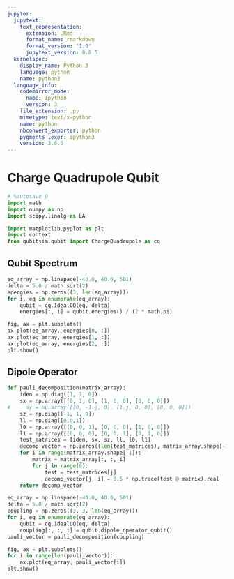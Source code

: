 ```yaml
---
jupyter:
  jupytext:
    text_representation:
      extension: .Rmd
      format_name: rmarkdown
      format_version: '1.0'
      jupytext_version: 0.8.5
  kernelspec:
    display_name: Python 3
    language: python
    name: python3
  language_info:
    codemirror_mode:
      name: ipython
      version: 3
    file_extension: .py
    mimetype: text/x-python
    name: python
    nbconvert_exporter: python
    pygments_lexer: ipython3
    version: 3.6.5
---
```


# Charge Quadrupole Qubit

```python
# %autosave 0
import math
import numpy as np
import scipy.linalg as LA

import matplotlib.pyplot as plt
import context
from qubitsim.qubit import ChargeQuadrupole as cq
```

## Qubit Spectrum

```python
eq_array = np.linspace(-40.0, 40.0, 501)
delta = 5.0 / math.sqrt(2)
energies = np.zeros((3, len(eq_array)))
for i, eq in enumerate(eq_array):
    qubit = cq.IdealCQ(eq, delta)
    energies[:, i] = qubit.energies() / (2 * math.pi)
```

```python
fig, ax = plt.subplots()
ax.plot(eq_array, energies[0, :])
ax.plot(eq_array, energies[1, :])
ax.plot(eq_array, energies[2, :])
plt.show()
```

## Dipole Operator

```python
def pauli_decomposition(matrix_array):
    iden = np.diag([1, 1, 0])
    sx = np.array([[0, 1, 0], [1, 0, 0], [0, 0, 0]])
#     sy = np.array([[0, -1.j, 0], [1.j, 0, 0], [0, 0, 0]])
    sz = np.diag([-1, 1, 0])
    ll = np.diag([0,0,1])
    l0 = np.array([[0, 0, 1], [0, 0, 0], [1, 0, 0]])
    l1 = np.array([[0, 0, 0], [0, 0, 1], [0, 1, 0]])
    test_matrices = [iden, sx, sz, ll, l0, l1]
    decomp_vector = np.zeros((len(test_matrices), matrix_array.shape[-1]))
    for i in range(matrix_array.shape[-1]):
        matrix = matrix_array[:, :, i]
        for j in range(6):
            test = test_matrices[j]
            decomp_vector[j, i] = 0.5 * np.trace(test @ matrix).real
    return decomp_vector
```

```python
eq_array = np.linspace(-40.0, 40.0, 501)
delta = 5.0 / math.sqrt(2)
coupling = np.zeros((3, 3, len(eq_array)))
for i, eq in enumerate(eq_array):
    qubit = cq.IdealCQ(eq, delta)
    coupling[:, :, i] = qubit.dipole_operator_qubit()
pauli_vector = pauli_decomposition(coupling)
```

```python
fig, ax = plt.subplots()
for i in range(len(pauli_vector)):
    ax.plot(eq_array, pauli_vector[i])
plt.show()
```

```python

```
